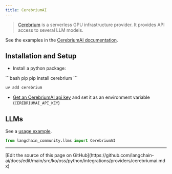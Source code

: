 ```yaml
---
title: CerebriumAI
---
```


>[Cerebrium](https://docs.cerebrium.ai/cerebrium/getting-started/introduction)  is a serverless GPU infrastructure provider.
> It provides API access to several LLM models.

See the examples in the [CerebriumAI documentation](https://docs.cerebrium.ai/examples/langchain).

## Installation and Setup

- Install a python package:
<CodeGroup>
```bash pip
pip install cerebrium
```

```bash uv
uv add cerebrium
```
</CodeGroup>

- [Get an CerebriumAI api key](https://docs.cerebrium.ai/cerebrium/getting-started/installation) and set
  it as an environment variable (`CEREBRIUMAI_API_KEY`)


## LLMs

See a [usage example](/oss/python/integrations/llms/cerebriumai).


```python
from langchain_community.llms import CerebriumAI
```

---

<Callout icon="pen-to-square" iconType="regular">
  [Edit the source of this page on GitHub](https://github.com/langchain-ai/docs/edit/main/src/ko/oss/python/integrations/providers/cerebriumai.mdx)
</Callout>
